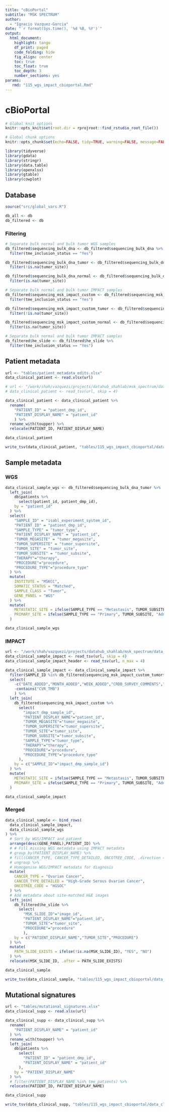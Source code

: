 ```yaml
---
title: "cBioPortal"
subtitle: "MSK SPECTRUM"
author:
  - "Ignacio Vazquez-Garcia"
date: "`r format(Sys.time(), '%d %B, %Y')`"
output: 
  html_document:
    highlight: tango
    df_print: paged
    code_folding: hide
    fig_align: center
    toc: true
    toc_float: true
    toc_depth: 3
    number_sections: yes
params:
   rmd: "115_wgs_impact_cbioportal.Rmd"
---
```


# cBioPortal

```r
# Global knit options
knitr::opts_knit$set(root.dir = rprojroot::find_rstudio_root_file())

# Global chunk options
knitr::opts_chunk$set(echo=FALSE, tidy=TRUE, warning=FALSE, message=FALSE)
```

```r
library(tidyverse)
library(gdata)
library(stringr)
library(data.table)
library(openxlsx)
library(gtable)
library(cowplot)
```

## Database

```r

source("src/global_vars.R")

db_all <- db
db_filtered <- db

```

### Filtering

```r

# Separate bulk normal and bulk tumor WGS samples
db_filtered$sequencing_bulk_dna <- db_filtered$sequencing_bulk_dna %>%
  filter(tme_inclusion_status == "Yes")

db_filtered$sequencing_bulk_dna_tumor <- db_filtered$sequencing_bulk_dna %>%
  filter(!is.na(tumor_site))

db_filtered$sequencing_bulk_dna_normal <- db_filtered$sequencing_bulk_dna %>%
  filter(is.na(tumor_site))

# Separate bulk normal and bulk tumor IMPACT samples
db_filtered$sequencing_msk_impact_custom <- db_filtered$sequencing_msk_impact_custom %>%
  filter(tme_inclusion_status == "Yes")

db_filtered$sequencing_msk_impact_custom_tumor <- db_filtered$sequencing_msk_impact_custom %>%
  filter(!is.na(tumor_site))

db_filtered$sequencing_msk_impact_custom_normal <- db_filtered$sequencing_msk_impact_custom %>%
  filter(is.na(tumor_site))

# Separate bulk normal and bulk tumor IMPACT samples
db_filtered$he_slide <- db_filtered$he_slide %>%
  filter(tme_inclusion_status == "Yes")

```

## Patient metadata

```r

url <- "tables/patient_metadata_edits.xlsx"
data_clinical_patient <- read.xlsx(url)

# url <- "/work/shah/vazquezi/projects/datahub_shahlab/msk_spectrum/data_clinical_patient.txt"
# data_clinical_patient <- read_tsv(url, skip = 4)

data_clinical_patient <- data_clinical_patient %>%
  rename(
    "PATIENT_ID" = "patient_dmp_id",
    "PATIENT_DISPLAY_NAME" = "patient_id"
    ) %>%
  rename_with(toupper) %>%
  relocate(PATIENT_ID, PATIENT_DISPLAY_NAME)

data_clinical_patient

```

```r

write_tsv(data_clinical_patient, "tables/115_wgs_impact_cbioportal/data_clinical_patient.txt", na = "")

```

## Sample metadata

### WGS

```r

data_clinical_sample_wgs <- db_filtered$sequencing_bulk_dna_tumor %>%
  left_join(
    db$patients %>%
      select(patient_id, patient_dmp_id),
    by = "patient_id"
  ) %>%
  select(
    "SAMPLE_ID" = "isabl_experiment_system_id",
    "PATIENT_ID" = "patient_dmp_id",
    "SAMPLE_TYPE" = "tumor_type",
    "PATIENT_DISPLAY_NAME" = "patient_id",
    "TUMOR_MEGASITE" = "tumor_megasite",
    "TUMOR_SUPERSITE" = "tumor_supersite",
    "TUMOR_SITE" = "tumor_site",
    "TUMOR_SUBSITE" = "tumor_subsite",
    "THERAPY"="therapy",
    "PROCEDURE"="procedure",
    "PROCEDURE_TYPE"="procedure_type"
  ) %>%
  mutate(
    INSTITUTE = "MSKCC",
    SOMATIC_STATUS = "Matched",
    SAMPLE_CLASS = "Tumor",
    GENE_PANEL = "WGS"
  ) %>%
  mutate(
    METASTATIC_SITE = ifelse(SAMPLE_TYPE == "Metastasis", TUMOR_SUBSITE, "Not Applicable"),
    PRIMARY_SITE = ifelse(SAMPLE_TYPE == "Primary", TUMOR_SUBSITE, "Adnexa")
  )

data_clinical_sample_wgs

```

### IMPACT

```r

url <- "/work/shah/vazquezi/projects/datahub_shahlab/msk_spectrum/data_clinical_sample.txt"
data_clinical_sample_impact <- read_tsv(url, skip = 4)
data_clinical_sample_impact_header <- read_tsv(url, n_max = 4)

data_clinical_sample_impact <- data_clinical_sample_impact %>%
  filter(SAMPLE_ID %in% db_filtered$sequencing_msk_impact_custom_tumor$impact_dmp_sample_id) %>%
  select(
    -c("DATE_ADDED","MONTH_ADDED","WEEK_ADDED","CRDB_SURVEY_COMMENTS","MGMT_STATUS","WHO_GRADE","MSK_SLIDE_ID","SAMPLE_TYPE"),
    -contains("CVR_TMB")
    ) %>%
  left_join(
    db_filtered$sequencing_msk_impact_custom %>%
      select(
        "impact_dmp_sample_id",
        "PATIENT_DISPLAY_NAME"="patient_id",
        "TUMOR_MEGASITE"="tumor_megasite",
        "TUMOR_SUPERSITE"="tumor_supersite",
        "TUMOR_SITE"="tumor_site",
        "TUMOR_SUBSITE"="tumor_subsite",
        "SAMPLE_TYPE"="tumor_type",
        "THERAPY"="therapy",
        "PROCEDURE"="procedure",
        "PROCEDURE_TYPE"="procedure_type"
      ),
    by = c("SAMPLE_ID"="impact_dmp_sample_id")
  ) %>%
  mutate(
    METASTATIC_SITE = ifelse(SAMPLE_TYPE == "Metastasis", TUMOR_SUBSITE, "Not Applicable"),
    PRIMARY_SITE = ifelse(SAMPLE_TYPE == "Primary", TUMOR_SUBSITE, "Adnexa")
  )

data_clinical_sample_impact

```

### Merged

```r

data_clinical_sample <- bind_rows(
  data_clinical_sample_impact,
  data_clinical_sample_wgs
) %>%
  # Sort by WGS/IMPACT and patient
  arrange(desc(GENE_PANEL),PATIENT_ID) %>%
  # # Fill missing WGS metadata using IMPACT metadata
  # group_by(PATIENT_DISPLAY_NAME) %>% 
  # fill(CANCER_TYPE, CANCER_TYPE_DETAILED, ONCOTREE_CODE, .direction = "updown") %>%
  # ungroup %>%
  # Homogenise WGS/IMPACT metadata for diagnosis
  mutate(
    CANCER_TYPE = "Ovarian Cancer",
    CANCER_TYPE_DETAILED = "High-Grade Serous Ovarian Cancer",
    ONCOTREE_CODE = "HGSOC"
  ) %>%
  # Add metadata about site-matched H&E images
  left_join(
    db_filtered$he_slide %>%
      select(
        "MSK_SLIDE_ID"="image_id",
        "PATIENT_DISPLAY_NAME"="patient_id",
        "TUMOR_SITE"="tumor_site",
        "PROCEDURE"="procedure"
        ),
    by = c("PATIENT_DISPLAY_NAME","TUMOR_SITE","PROCEDURE")
  ) %>%
  mutate(
    PATH_SLIDE_EXISTS = ifelse(!is.na(MSK_SLIDE_ID), "YES", "NO")
  ) %>%
  relocate(MSK_SLIDE_ID, .after = PATH_SLIDE_EXISTS)

data_clinical_sample

```

```r

write_tsv(data_clinical_sample, "tables/115_wgs_impact_cbioportal/data_clinical_sample.txt", na = "")

```

## Mutational signatures

```r

url <- "tables/mutational_signatures.xlsx"
data_clinical_supp <- read.xlsx(url)

data_clinical_supp <- data_clinical_supp %>%
  rename(
    "PATIENT_DISPLAY_NAME" = "patient_id"
  ) %>%
  rename_with(toupper) %>%
  left_join(
    db$patients %>%
      select(
        "PATIENT_ID" = "patient_dmp_id",
        "PATIENT_DISPLAY_NAME" = "patient_id"
      ),
    by = "PATIENT_DISPLAY_NAME"
  ) %>%
  # filter(PATIENT_DISPLAY_NAME %in% tme_patients) %>%
  relocate(PATIENT_ID, PATIENT_DISPLAY_NAME)

data_clinical_supp

```

```r

write_tsv(data_clinical_supp, "tables/115_wgs_impact_cbioportal/data_clinical_supp.txt", na = "")

```
